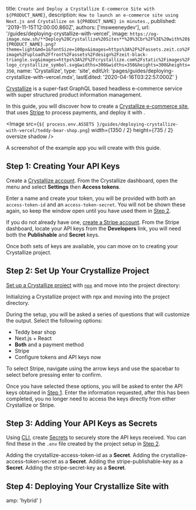 
  title: `Create and Deploy a Crystallize E-commerce Site with ${PRODUCT_NAME}`,
  description: `How to launch an e-commerce site using Next.js and Crystallize on ${PRODUCT_NAME} in minutes.`,
  published: '2019-11-15T12:00:00.860Z',
  authors: ['msweeneydev'],
  url: '/guides/deploying-crystallize-with-vercel',
  image: `https://og-image.now.sh/**Deploy%20Crystallize%20Sites**%20%3Cbr%2F%3E%20with%20${PRODUCT_NAME}.png?theme=light&md=1&fontSize=100px&images=https%3A%2F%2Fassets.zeit.co%2Fimage%2Fupload%2Ffront%2Fassets%2Fdesign%2Fzeit-black-triangle.svg&images=https%3A%2F%2Fcrystallize.com%2Fstatic%2Fimages%2Flogo_crystallize_symbol.svg&widths=300&widths=350&heights=300&heights=350`,
  name: 'Crystallize',
  type: 'site',
  editUrl: 'pages/guides/deploying-crystallize-with-vercel.mdx',
  lastEdited: '2020-04-16T03:22:57.000Z'
}

[Crystallize](https://crystallize.com/) is a super-fast GraphQL based headless e-commerce service with super structured product information management.

In this guide, you will discover how to create a [Crystallize e-commerce site](https://crystallize.now-examples.now.sh/), that uses [Stripe](https://stripe.com/) to process payments, and deploy it with [<ProductName />](/).

<Image
  src={`${
    process.env.ASSETS
  }/guides/deploying-crystallize-with-vercel/teddy-bear-shop.png`}
  width={1350 / 2}
  height={735 / 2}
  oversize
  shadow
/>
<Caption>A screenshot of the example app you will create with this guide.</Caption>

## Step 1: Creating Your API Keys

Create a [Crystallize account](https://crystallize.com/signup). From the Crystallize dashboard, open the menu and select **Settings** then **Access tokens**.

Enter a name and create your token, you will be provided with both an `access-token-id` and an `access-token-secret`. You will not be shown these again, so keep the window open until you have used them in [Step 2](#step-2:set-up-your-crystallize-project).

If you do not already have one, [create a Stripe account](https://dashboard.stripe.com/register). From the Stripe dashboard, locate your API keys from the **Developers** link, you will need both the **Publishable** and **Secret** keys.

Once both sets of keys are available, you can move on to creating your Crystallize project.

## Step 2: Set Up Your Crystallize Project

[Set up a Crystallize project](https://crystallize.com/developers) with [`npx`](https://www.npmjs.com/package/npx) and move into the project directory:

<Snippet dark text="npx @crystallize/cli my-crystallize-project && cd my-crystallize-project" />
<Caption>Initializing a Crystallize project with <Link href="https://www.npmjs.com/package/npx">npx</Link> and moving into the project directory.</Caption>

During the setup, you will be asked a series of questions that will customize the output. Select the following options:

- Teddy bear shop
- Next.js + React
- **Both** <ProductName /> and a payment method
- Stripe
- Configure tokens and API keys now

<Note>
  To select Stripe, navigate using the arrow keys and use the spacebar to select
  before pressing enter to confirm.
</Note>

Once you have selected these options, you will be asked to enter the API keys obtained in [Step 1](#step-1:creating-your-api-keys). Enter the information requested, after this has been completed, you no longer need to access the keys directly from either Crystallize or Stripe.

## Step 3: Adding Your API Keys as Secrets

Using [<ProductShortName /> CLI](/download), create [Secrets](/docs/now-cli#commands/secrets) to securely store the API keys received. You can find these in the `.env` file created by the project setup in [Step 2](#step-2:set-up-your-crystallize-project).

<Snippet dark text="now secrets add CRYSTALLIZE-ACCESS-TOKEN-ID [your-crystallize-access-token-id]" />
<Caption>
  Adding the <InlineCode>crystallize-access-token-id</InlineCode> as a <strong>Secret</strong>.
</Caption>

<Snippet dark text="now secrets add CRYSTALLIZE-ACCESS-TOKEN-SECRET [your-crystallize-access-token-secret]" />
<Caption>
  Adding the <InlineCode>crystallize-access-token-secret</InlineCode> as a <strong>Secret</strong>.
</Caption>

<Snippet dark text="now secrets add STRIPE-PUBLISHABLE-KEY [your-stripe-publishable-key]" />
<Caption>
  Adding the <InlineCode>stripe-publishable-key</InlineCode> as a <strong>Secret</strong>.
</Caption>

<Snippet dark text="now secrets add STRIPE-SECRET-KEY [your-stripe-publishable-key]" />
<Caption>
  Adding the <InlineCode>stripe-secret-key</InlineCode> as a <strong>Secret</strong>.
</Caption>

## Step 4: Deploying Your Crystallize Site with <NameWrapper name={PRODUCT_NAME} />

<DeploySection meta={meta} />


  amp: 'hybrid'
}

